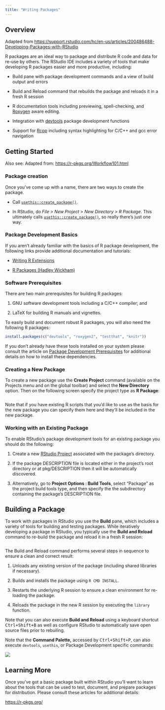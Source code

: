 ```yaml
---
title: "Writing Packages"
---
```


## Overview

Adapted from <https://support.rstudio.com/hc/en-us/articles/200486488-Developing-Packages-with-RStudio>

R packages are an ideal way to package and distribute R code and data for re-use by others. The RStudio IDE includes a variety of tools that make developing R packages easier and more productive, including:

-   Build pane with package development commands and a view of build output and errors

-   Build and Reload command that rebuilds the package and reloads it in a fresh R session

-   R documentation tools including previewing, spell-checking, and [Roxygen](https://roxygen2.r-lib.org/) aware editing.

-   Integration with [devtools](https://github.com/hadley/devtools) package development functions

-   Support for [Rcpp](http://dirk.eddelbuettel.com/code/rcpp.html) including syntax highlighting for C/C++ and gcc error navigation

## Getting Started

Also see: Adapted from: <https://r-pkgs.org/Workflow101.html>

### Package creation

Once you've come up with a name, there are two ways to create the package.

-   Call [`usethis::create_package()`](https://usethis.r-lib.org/reference/create_package.html).

-   In RStudio, do *File \> New Project \> New Directory \> R Package*. This ultimately calls [`usethis::create_package()`](https://usethis.r-lib.org/reference/create_package.html), so really there's just one way.

### Package Development Basics

If you aren't already familiar with the basics of R package development, the following links provide additional documentation and tutorials:

-   [Writing R Extensions](https://rstudio.github.io/r-manuals/)

-   [R Packages (Hadley Wickham)](http://r-pkgs.had.co.nz/)

### Software Prerequisites

There are two main prerequisites for building R packages:

1.  GNU software development tools including a C/C++ compiler; and

2.  LaTeX for building R manuals and vignettes.

To easily build and document robust R packages, you will also need the following R packages:

``` r
install.packages(c("devtools", "roxygen2", "testthat", "knitr"))
```

If you don't already have these tools installed on your system please consult the article on [Package Development Prerequisites](https://support.rstudio.com/hc/en-us/articles/200486498-Package-Development-Prerequisites) for additional details on how to install these dependencies.

### Creating a New Package

To create a new package use the **Create Project** command (available on the Projects menu and on the global toolbar) and select the **New Directory** option. Then on the following screen specify the project type as **R Package**:

![](images/create-r-pkg.png){alt=""}

Note that if you have existing R scripts that you'd like to use as the basis for the new package you can specify them here and they'll be included in the new package.

### Working with an Existing Package

To enable RStudio's package development tools for an existing package you should do the following:

1.  Create a new [RStudio Project](https://support.rstudio.com/hc/en-us/articles/200526207-Using-Projects) associated with the package's directory.

2.  If the package DESCRIPTION file is located either in the project's root directory or at pkg/DESCRIPTION then it will be automatically discovered.

3.  Alternatively, go to **Project Options : Build Tools**, select "Package" as the project build tools type, and then specify the the subdirectory containing the package's DESCRIPTION file.

## Building a Package

To work with packages in RStudio you use the **Build** pane, which includes a variety of tools for building and testing packages. While iteratively developing a package in RStudio, you typically use the **Build and Reload** command to re-build the package and reload it in a fresh R session:

![](images/build-reload-pkg.png){alt=""}

The Build and Reload command performs several steps in sequence to ensure a clean and correct result:

1.  Unloads any existing version of the package (including shared libraries if necessary).

2.  Builds and installs the package using `R CMD INSTALL`.

3.  Restarts the underlying R session to ensure a clean environment for re-loading the package.

4.  Reloads the package in the new R session by executing the `library` function.

Note that you can also execute **Build and Reload** using a keyboard shortcut <kbd>Ctrl+Shift+B</kbd> as well as configure RStudio to automatically save open source files prior to rebuiling.

Note that the **Command Palette,** accessed by <kbd>Ctrl+Shift+P</kbd>, can also execute `devtools`, `usethis`, or Package Development specific commands:

![](images/command-palette-pkgs.png)

## Learning More

Once you've got a basic package built within RStudio you'll want to learn about the tools that can be used to test, document, and prepare packages for distribution. Please consult these articles for additional details:

<https://r-pkgs.org/>

